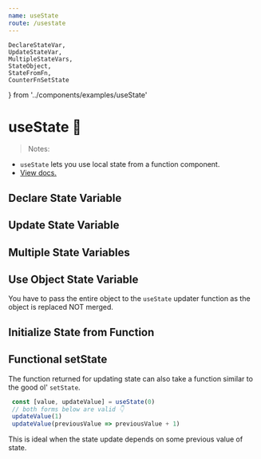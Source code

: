 ```yaml
---
name: useState
route: /usestate
---
```

    DeclareStateVar, 
    UpdateStateVar, 
    MultipleStateVars, 
    StateObject, 
    StateFromFn,
    CounterFnSetState
} from '../components/examples/useState'




# useState 🦄
 
> Notes: 
 - `useState` lets you use local state from a function component. 
 - [View docs.](https://reactjs.org/docs/hooks-reference.html#usestate)


## Declare State Variable 
<Editor code={DeclareStateVar}/>

## Update State Variable
<Editor code={UpdateStateVar} />

## Multiple State Variables 
<Editor code={MultipleStateVars} />

## Use Object State Variable
You have to pass the entire object to the `useState` updater function as the object is replaced NOT merged. 
<Editor code={StateObject} />

## Initialize State from Function 
<Editor code={StateFromFn} />

## Functional setState 
The function returned for updating state can also take a function similar to the good ol' `setState`. 

```js
 const [value, updateValue] = useState(0)
 // both forms below are valid 👇
 updateValue(1)
 updateValue(previousValue => previousValue + 1)
```
This is ideal when the state update depends on some previous value of state. 

<Editor code={CounterFnSetState} />